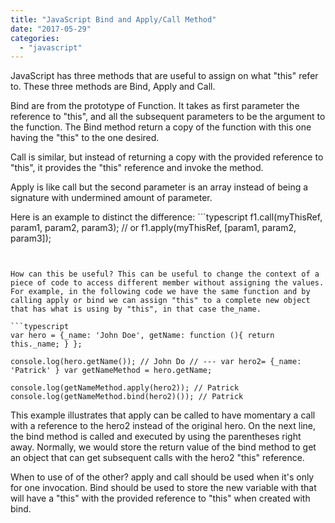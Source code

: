 ```yaml
---
title: "JavaScript Bind and Apply/Call Method"
date: "2017-05-29"
categories: 
  - "javascript"
---
```


JavaScript has three methods that are useful to assign on what "this" refer to. These three methods are Bind, Apply and Call.

Bind are from the prototype of Function. It takes as first parameter the reference to "this", and all the subsequent parameters to be the argument to the function. The Bind method return a copy of the function with this one having the "this" to the one desired.

Call is similar, but instead of returning a copy with the provided reference to "this", it provides the "this" reference and invoke the method.

Apply is like call but the second parameter is an array instead of being a signature with undermined amount of parameter.

Here is an example to distinct the difference: ```typescript
f1.call(myThisRef, param1, param2, param3); // or f1.apply(myThisRef, [param1, param2, param3]); 
``` 


How can this be useful? This can be useful to change the context of a piece of code to access different member without assigning the values. For example, in the following code we have the same function and by calling apply or bind we can assign "this" to a complete new object that has what is using by "this", in that case the_name.

```typescript
var hero = {_name: 'John Doe', getName: function (){ return this._name; } };

console.log(hero.getName()); // John Do // --- var hero2= {_name: 'Patrick' } var getNameMethod = hero.getName;

console.log(getNameMethod.apply(hero2)); // Patrick console.log(getNameMethod.bind(hero2)()); // Patrick 
``` 


This example illustrates that apply can be called to have momentary a call with a reference to the hero2 instead of the original hero. On the next line, the bind method is called and executed by using the parentheses right away. Normally, we would store the return value of the bind method to get an object that can get subsequent calls with the hero2 "this" reference.

When to use of of the other? apply and call should be used when it's only for one invocation. Bind should be used to store the new variable with that will have a "this" with the provided reference to "this" when created with bind.
